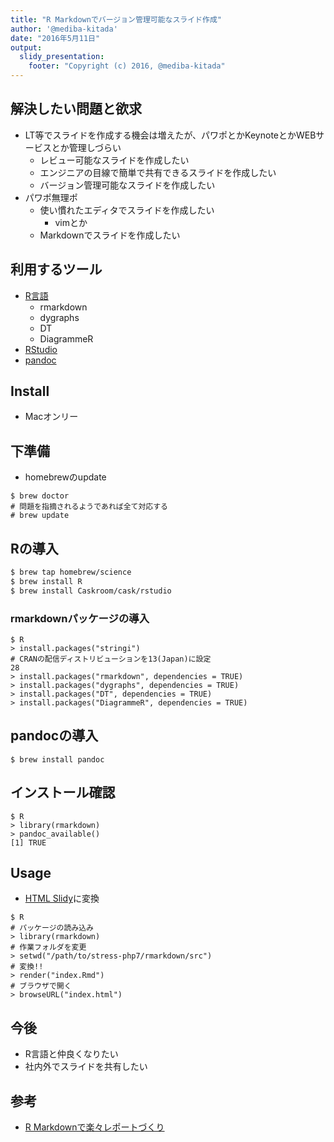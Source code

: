 ```yaml
---
title: "R Markdownでバージョン管理可能なスライド作成"
author: '@mediba-kitada'
date: "2016年5月11日"
output:
  slidy_presentation:
    footer: "Copyright (c) 2016, @mediba-kitada"
---
```


## 解決したい問題と欲求

- LT等でスライドを作成する機会は増えたが、パワポとかKeynoteとかWEBサービスとか管理しづらい
	- レビュー可能なスライドを作成したい
	- エンジニアの目線で簡単で共有できるスライドを作成したい
	- バージョン管理可能なスライドを作成したい
- パワポ無理ポ
	- 使い慣れたエディタでスライドを作成したい
		- vimとか
	- Markdownでスライドを作成したい

## 利用するツール

- [R言語](https://ja.wikipedia.org/wiki/R%E8%A8%80%E8%AA%9E)
	- rmarkdown
	- dygraphs
	- DT
	- DiagrammeR
- [RStudio](https://www.rstudio.com/)
- [pandoc](http://sky-y.github.io/site-pandoc-jp/users-guide/)

## Install

- Macオンリー

## 下準備

- homebrewのupdate

```
$ brew doctor
# 問題を指摘されるようであれば全て対応する
# brew update
```

## Rの導入

```zsh
$ brew tap homebrew/science
$ brew install R
$ brew install Caskroom/cask/rstudio
```

### rmarkdownパッケージの導入

```
$ R
> install.packages("stringi")
# CRANの配信ディストリビューションを13(Japan)に設定
28
> install.packages("rmarkdown", dependencies = TRUE)
> install.packages("dygraphs", dependencies = TRUE)
> install.packages("DT", dependencies = TRUE)
> install.packages("DiagrammeR", dependencies = TRUE)
```

## pandocの導入

```
$ brew install pandoc
```

## インストール確認

```
$ R
> library(rmarkdown)
> pandoc_available()
[1] TRUE
```

## Usage

- [HTML Slidy](https://www.w3.org/Talks/Tools/Slidy2/#(1))に変換

```
$ R
# パッケージの読み込み
> library(rmarkdown)
# 作業フォルダを変更
> setwd("/path/to/stress-php7/rmarkdown/src") 
# 変換!!
> render("index.Rmd") 
# ブラウザで開く
> browseURL("index.html") 
```

## 今後

- R言語と仲良くなりたい
- 社内外でスライドを共有したい

## 参考

- [R Markdownで楽々レポートづくり](http://gihyo.jp/admin/serial/01/r-markdown)
